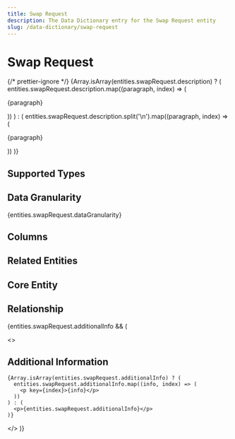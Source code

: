 ```yaml
---
title: Swap Request
description: The Data Dictionary entry for the Swap Request entity
slug: /data-dictionary/swap-request
---
```



# Swap Request

{/* prettier-ignore */}
{Array.isArray(entities.swapRequest.description) ? (
  entities.swapRequest.description.map((paragraph, index) => (
    <p key={index}>{paragraph}</p>
))
) : (
entities.swapRequest.description.split('\n').map((paragraph, index) => (

<p key={index}>{paragraph}</p>
)) )}

## Supported Types

<SupportedTypesTable supportedTypes={entities.swapRequest.supportedTypes} />

## Data Granularity

{entities.swapRequest.dataGranularity}

## Columns

<ColumnsTable columns={entities.swapRequest.columns} />

## Related Entities

<RelatedEntitiesList relatedEntities={entities.swapRequest.relatedEntities} />

## Core Entity

<CoreEntityTable coreEntities={entities.swapRequest.coreEntity} />

## Relationship

<RelationshipTable
  relationship={entities.swapRequest.relationship}
/>

{entities.swapRequest.additionalInfo && (

  <>
    <h2>Additional Information</h2>

    {Array.isArray(entities.swapRequest.additionalInfo) ? (
      entities.swapRequest.additionalInfo.map((info, index) => (
        <p key={index}>{info}</p>
      ))
    ) : (
      <p>{entities.swapRequest.additionalInfo}</p>
    )}

  </>
)}
